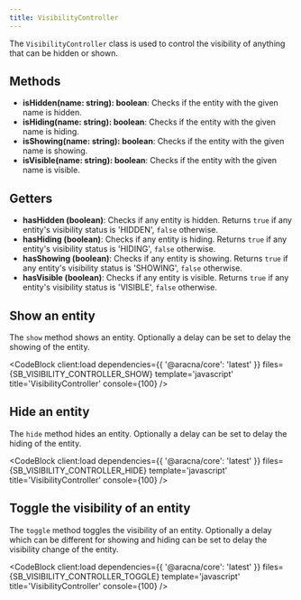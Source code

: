 ```yaml
---
title: VisibilityController
---
```



The `VisibilityController` class is used to control the visibility of anything that can be hidden or shown.

## Methods

- **isHidden(name: string): boolean**: Checks if the entity with the given name is hidden.
- **isHiding(name: string): boolean**: Checks if the entity with the given name is hiding.
- **isShowing(name: string): boolean**: Checks if the entity with the given name is showing.
- **isVisible(name: string): boolean**: Checks if the entity with the given name is visible.

## Getters

- **hasHidden (boolean)**: Checks if any entity is hidden. Returns `true` if any entity's visibility status is 'HIDDEN', `false` otherwise.
- **hasHiding (boolean)**: Checks if any entity is hiding. Returns `true` if any entity's visibility status is 'HIDING', `false` otherwise.
- **hasShowing (boolean)**: Checks if any entity is showing. Returns `true` if any entity's visibility status is 'SHOWING', `false` otherwise.
- **hasVisible (boolean)**: Checks if any entity is visible. Returns `true` if any entity's visibility status is 'VISIBLE', `false` otherwise.

## Show an entity

The `show` method shows an entity. Optionally a delay can be set to delay the showing of the entity.

<CodeBlock
  client:load
  dependencies={{ '@aracna/core': 'latest' }}
  files={SB_VISIBILITY_CONTROLLER_SHOW}
  template='javascript'
  title='VisibilityController'
  console={100}
/>

## Hide an entity

The `hide` method hides an entity. Optionally a delay can be set to delay the hiding of the entity.

<CodeBlock
  client:load
  dependencies={{ '@aracna/core': 'latest' }}
  files={SB_VISIBILITY_CONTROLLER_HIDE}
  template='javascript'
  title='VisibilityController'
  console={100}
/>

## Toggle the visibility of an entity

The `toggle` method toggles the visibility of an entity. Optionally a delay which can be different for showing and hiding can be set to delay the visibility change of the entity.

<CodeBlock
  client:load
  dependencies={{ '@aracna/core': 'latest' }}
  files={SB_VISIBILITY_CONTROLLER_TOGGLE}
  template='javascript'
  title='VisibilityController'
  console={100}
/>
